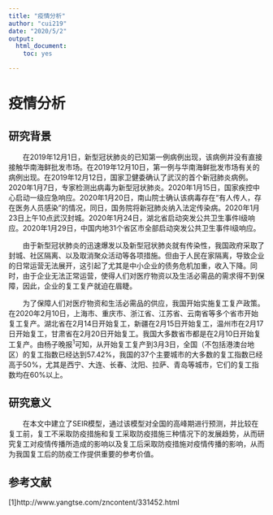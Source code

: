 ---
title: "疫情分析"
author: "cui219"
date: "2020/5/2"
output:
  html_document:
    toc: yes

---
# 疫情分析

## 研究背景

&emsp;&emsp;在2019年12月1日，新型冠状肺炎的已知第一例病例出现，该病例并没有直接接触华南海鲜批发市场。在2019年12月10日，第一例与华南海鲜批发市场有关的病例出现。在2019年12月12日，国家卫健委确认了武汉的首个新冠肺炎病例。2020年1月7日，专家检测出病毒为新型冠状肺炎。2020年1月15日，国家疾控中心启动一级应急响应。2020年1月20日，南山院士确认该病毒存在“有人传人，存在医务人员感染”的情况，同日，国务院将新冠肺炎纳入法定传染病。2020年1月23日上午10点武汉封城。2020年1月24日，湖北省启动突发公共卫生事件Ⅰ级响应。2020年1月29日，中国内地31个省区市全部启动突发公共卫生事件Ⅰ级响应。

&emsp;&emsp;由于新型冠状肺炎的迅速爆发以及新型冠状肺炎就有传染性，我国政府采取了封城、社区隔离、以及取消聚众活动等各项措施。但由于人民在家隔离，导致企业的日常运营无法展开，这引起了尤其是中小企业的债务危机加重，收入下降。同时，由于企业无法正常运营，使得人们对医疗物资以及生活必需品的需求得不到保障，因此，企业的复工复产就迫在眉睫。

&emsp;&emsp;为了保障人们对医疗物资和生活必需品的供应，我国开始实施复工复产政策。在2020年2月10日，上海市、重庆市、浙江省、江苏省、云南省等多个省市开始复工复产。湖北省在2月14日开始复工，新疆在2月15日开始复工，温州市在2月17日开始复工，甘肃省在2月20日开始复工。我国大多数省市都是在2月10日开始复工复产。由杨子晚报<sup>1</sup>可知，从开始复工复产到3月3日，全国（不包括港澳台地区）的复工指数已经达到57.42%，我国的37个主要城市的大多数的复工指数已经高于50%，尤其是西宁、大连、长春、沈阳、拉萨、青岛等城市，它们的复工指数均在60%以上。

## 研究意义
&emsp;&emsp;在本文中建立了SEIR模型，通过该模型对全国的高峰期进行预测，并比较在复工前，复工不采取防疫措施和复工采取防疫措施三种情况下的发展趋势，从而研究复工对疫情传播所造成的影响以及复工后采取防疫措施对疫情传播的影响，从而为我国复工后的防疫工作提供重要的参考价值。

## 参考文献
[1]http://www.yangtse.com/zncontent/331452.html